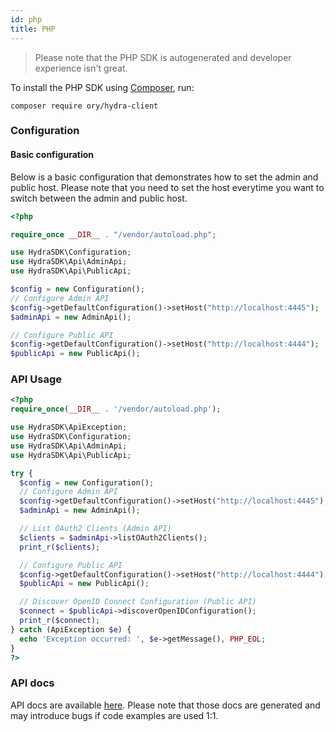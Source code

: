 ```yaml
---
id: php
title: PHP
---
```


> Please note that the PHP SDK is autogenerated and developer experience isn't great.

To install the PHP SDK using [Composer](https://getcomposer.org), run:

```
composer require ory/hydra-client
```

### Configuration

#### Basic configuration

Below is a basic configuration that demonstrates how to set the admin and public host. Please note that you need to set the host
everytime you want to switch between the admin and public host.

```php
<?php

require_once __DIR__ . "/vendor/autoload.php";

use HydraSDK\Configuration;
use HydraSDK\Api\AdminApi;
use HydraSDK\Api\PublicApi;

$config = new Configuration();
// Configure Admin API
$config->getDefaultConfiguration()->setHost("http://localhost:4445");
$adminApi = new AdminApi();

// Configure Public API
$config->getDefaultConfiguration()->setHost("http://localhost:4444");
$publicApi = new PublicApi();
```

### API Usage

```php
<?php
require_once(__DIR__ . '/vendor/autoload.php');

use HydraSDK\ApiException;
use HydraSDK\Configuration;
use HydraSDK\Api\AdminApi;
use HydraSDK\Api\PublicApi;

try {
  $config = new Configuration();
  // Configure Admin API
  $config->getDefaultConfiguration()->setHost("http://localhost:4445");
  $adminApi = new AdminApi();

  // List OAuth2 Clients (Admin API)
  $clients = $adminApi->listOAuth2Clients();
  print_r($clients);

  // Configure Public API
  $config->getDefaultConfiguration()->setHost("http://localhost:4444");
  $publicApi = new PublicApi();

  // Discover OpenID Connect Configuration (Public API)
  $connect = $publicApi->discoverOpenIDConfiguration();
  print_r($connect);
} catch (ApiException $e) {
  echo 'Exception occurred: ', $e->getMessage(), PHP_EOL;
}
?>
```

### API docs

API docs are available [here](https://github.com/ory/hydra/blob/master/sdk/php/swagger/README.md). Please note that those docs are
generated and may introduce bugs if code examples are used 1:1.
